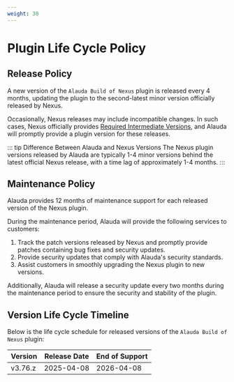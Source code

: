```yaml
---
weight: 30
---
```


# Plugin Life Cycle Policy

## Release Policy

A new version of the `Alauda Build of Nexus` plugin is released every 4 months, updating the plugin to the second-latest minor version officially released by Nexus.

Occasionally, Nexus releases may include incompatible changes. In such cases, Nexus officially provides [Required Intermediate Versions](https://help.sonatype.com/en/nexus-repository-upgrade-paths.html#supported-nexus-repository-upgrade-paths), and Alauda will promptly provide a plugin version for these releases.

::: tip Difference Between Alauda and Nexus Versions
The Nexus plugin versions released by Alauda are typically 1-4 minor versions behind the latest official Nexus release, with a time lag of approximately 1-4 months.
:::

## Maintenance Policy

Alauda provides 12 months of maintenance support for each released version of the Nexus plugin.

During the maintenance period, Alauda will provide the following services to customers:

1. Track the patch versions released by Nexus and promptly provide patches containing bug fixes and security updates.
2. Provide security updates that comply with Alauda's security standards.
3. Assist customers in smoothly upgrading the Nexus plugin to new versions.

Additionally, Alauda will release a security update every two months during the maintenance period to ensure the security and stability of the plugin.

## Version Life Cycle Timeline

Below is the life cycle schedule for released versions of the `Alauda Build of Nexus` plugin:

| Version  | Release Date  | End of Support  |
| -------- | ------------- | -------------- |
| v3.76.z  | 2025-04-08    | 2026-04-08     |
